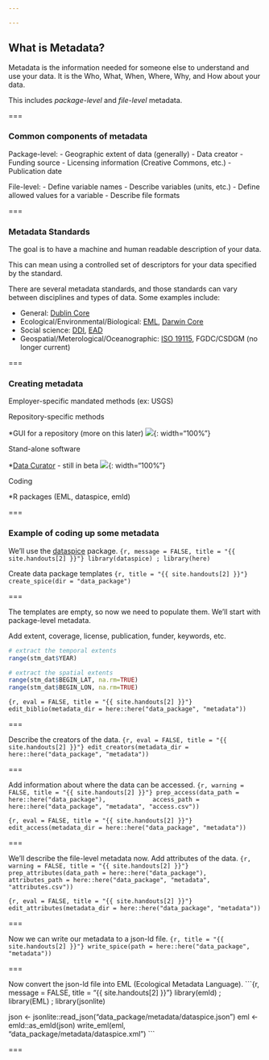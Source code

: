 ```yaml
---

---
```


## What is Metadata?

Metadata is the information needed for someone else to understand and use your data.  It is the Who, What, When, Where, Why, and How about your data.  

This includes _package-level_ and _file-level_ metadata.  

===

### Common components of metadata

Package-level:
 - Geographic extent of data (generally)
 - Data creator
 - Funding source
 - Licensing information (Creative Commons, etc.)
 - Publication date

File-level:
 - Define variable names
 - Describe variables (units, etc.)
 - Define allowed values for a variable
 - Describe file formats

===

### Metadata Standards

The goal is to have a machine and human readable description of your data. 

This can mean using a controlled set of descriptors for your data specified by the standard. 

There are several metadata standards, and those standards can vary between disciplines
and types of data.  Some examples include:

   - General: [Dublin Core](http://dublincore.org/)
   - Ecological/Environmental/Biological: [EML](https://knb.ecoinformatics.org/external//emlparser/docs/index.html), [Darwin Core](https://dwc.tdwg.org/)
   - Social science: [DDI](http://www.ddialliance.org/), [EAD](https://www.loc.gov/ead/) 
   - Geospatial/Meterological/Oceanographic: [ISO 19115](https://www.iso.org/standard/53798.html), FGDC/CSDGM (no longer current)

===

### Creating metadata

Employer-specific mandated methods (ex: USGS)

Repository-specific methods

   *GUI for a repository (more on this later)
   ![]({{ site.baseurl }}/images/knb_snap.PNG){: width="100%"} 
   
Stand-alone software
   
   *[Data Curator](https://github.com/ODIQueensland/data-curator) - still in beta
   ![]({{ site.baseurl }}/images/Data_Curator_snap.PNG){: width="100%"} 

Coding 

   *R packages (EML, dataspice, emld)

===

### Example of coding up some metadata

We'll use the [dataspice](https://github.com/ropenscilabs/dataspice) package. 
```{r, message = FALSE, title = "{{ site.handouts[2] }}"}
library(dataspice) ; library(here)
```

Create data package templates
```{r, title = "{{ site.handouts[2] }}"}
create_spice(dir = "data_package")
```
 
=== 
 
The templates are empty, so now we need to populate them. 
We'll start with package-level metadata. 

Add extent, coverage, license, publication, funder, keywords, etc. 
```r
# extract the temporal extents
range(stm_dat$YEAR)

# extract the spatial extents
range(stm_dat$BEGIN_LAT, na.rm=TRUE)
range(stm_dat$BEGIN_LON, na.rm=TRUE)
```

```{r, eval = FALSE, title = "{{ site.handouts[2] }}"}
edit_biblio(metadata_dir = here::here("data_package", "metadata"))
```

===

Describe the creators of the data. 
```{r, eval = FALSE, title = "{{ site.handouts[2] }}"}
edit_creators(metadata_dir = here::here("data_package", "metadata"))
```

===

Add information about where the data can be accessed.
```{r, warning = FALSE, title = "{{ site.handouts[2] }}"}
prep_access(data_path = here::here("data_package"),
            access_path = here::here("data_package", "metadata", "access.csv"))
```

```{r, eval = FALSE, title = "{{ site.handouts[2] }}"}
edit_access(metadata_dir = here::here("data_package", "metadata"))
```

===

We'll describe the file-level metadata now.
Add attributes of the data.
```{r, warning = FALSE, title = "{{ site.handouts[2] }}"}
prep_attributes(data_path = here::here("data_package"),
                attributes_path = here::here("data_package", "metadata", "attributes.csv"))  
```

```{r, eval = FALSE, title = "{{ site.handouts[2] }}"}
edit_attributes(metadata_dir = here::here("data_package", "metadata"))
```

===

Now we can write our metadata to a json-ld file.
```{r, title = "{{ site.handouts[2] }}"}
write_spice(path = here::here("data_package", "metadata"))
```

===

Now convert the json-ld file into EML (Ecological Metadata Language).
```{r, message = FALSE, title = "{{ site.handouts[2] }}"}
library(emld) ; library(EML) ; library(jsonlite)

json <- jsonlite::read_json("data_package/metadata/dataspice.json")
eml <- emld::as_emld(json)
write_eml(eml, "data_package/metadata/dataspice.xml")
```

===
